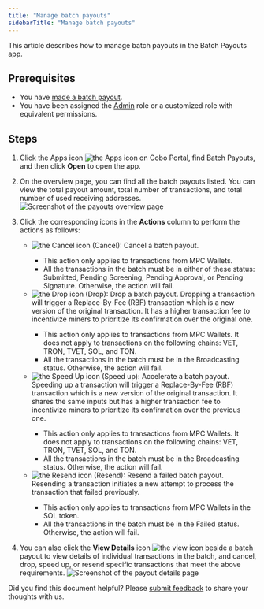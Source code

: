 ```yaml
---
title: "Manage batch payouts"
sidebarTitle: "Manage batch payouts"
---
```


This article describes how to manage batch payouts in the Batch Payouts app.

## Prerequisites

- You have [made a batch payout](/en/apps/batch-payouts/make-payout).
- You have been assigned the [Admin](/en/portal/organization/roles-and-permissions) role or a customized role with equivalent permissions.

## Steps
1. Click the Apps icon <img src="/en/images/common/icon_apps.svg" className="icon" alt="the Apps icon" /> on Cobo Portal, find Batch Payouts, and then click **Open** to open the app.
2. On the overview page, you can find all the batch payouts listed. You can view the total payout amount, total number of transactions, and total number of used receiving addresses.
    <img src="/en/images/portal-apps/batch-payouts/payouts.png" className="screenshot_full_screen" alt="Screenshot of the payouts overview page" />
3. Click the corresponding icons in the **Actions** column to perform the actions as follows:
    - <img src="/en/images/portal-apps/batch-payouts/icon_cancel.png" className="icon" alt="the Cancel icon" /> (Cancel): Cancel a batch payout.
      <Note><ul><li>This action only applies to transactions from MPC Wallets.</li><li>All the transactions in the batch must be in either of these status: Submitted, Pending Screening, Pending Approval, or Pending Signature. Otherwise, the action will fail.</li></ul></Note>
    - <img src="/en/images/portal-apps/batch-payouts/icon_drop.png" className="icon" alt="the Drop icon" /> (Drop): Drop a batch payout.
      Dropping a transaction will trigger a Replace-By-Fee (RBF) transaction which is a new version of the original transaction. It has a higher transaction fee to incentivize miners to prioritize its confirmation over the original one. 
      <Note><ul><li>This action only applies to transactions from MPC Wallets. It does not apply to transactions on the following chains: VET, TRON, TVET, SOL, and TON.</li><li>All the transactions in the batch must be in the Broadcasting status. Otherwise, the action will fail.</li></ul></Note>
    - <img src="/en/images/portal-apps/batch-payouts/icon_speed_up.png" className="icon" alt="the Speed Up icon" /> (Speed up): Accelerate a batch payout.
      Speeding up a transaction will trigger a Replace-By-Fee (RBF) transaction which is a new version of the original transaction. It shares the same inputs but has a higher transaction fee to incentivize miners to prioritize its confirmation over the previous one. 
      <Note><ul><li>This action only applies to transactions from MPC Wallets. It does not apply to transactions on the following chains: VET, TRON, TVET, SOL, and TON.</li><li>All the transactions in the batch must be in the Broadcasting status. Otherwise, the action will fail.</li></ul></Note>
    - <img src="/en/images/portal-apps/batch-payouts/icon_resend.png" className="icon" alt="the Resend icon" /> (Resend): Resend a failed batch payout.
      Resending a transaction initiates a new attempt to process the transaction that failed previously.
      <Note><ul><li>This action only applies to transactions from MPC Wallets in the SOL token.</li><li>All the transactions in the batch must be in the Failed status. Otherwise, the action will fail.</li></ul></Note> 

4. You can also click the **View Details** icon <img src="/en/images/common/icon_view.svg" className="icon" alt="the view icon" /> beside a batch payout to view details of individual transactions in the batch, and cancel, drop, speed up, or resend specific transactions that meet the above requirements.
    <img src="/en/images/portal-apps/batch-payouts/transactions.png" className="screenshot_full_screen" alt="Screenshot of the payout details page" />


<Tip>Did you find this document helpful? Please [submit feedback](https://forms.zohopublic.com/cobo/form/DocumentFeedbackForm/formperma/QvLOhxJv1_JMsJ-1dleZ8Itb_7rzN-LtgvsDdxosoVI?referrername=manuals) to share your thoughts with us.</Tip>